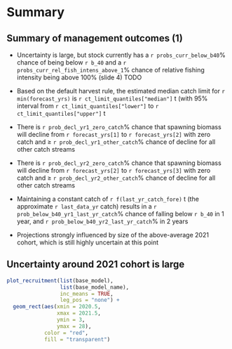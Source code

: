 # Summary

## Summary of management outcomes (1)

* Uncertainty is large, but stock currently has a `r probs_curr_below_b40`%
  chance of being below `r b_40` and a `r probs_curr_rel_fish_intens_above_1`%
  chance of relative fishing intensity being above 100% (slide 4) TODO

* Based on the default harvest rule, the estimated median catch limit
  for `r min(forecast_yrs)` is `r ct_limit_quantiles["median"]` t
  (with 95% interval from `r ct_limit_quantiles["lower"]` to
  `r ct_limit_quantiles["upper"]` t

* There is `r prob_decl_yr1_zero_catch`% chance that spawning biomass will
  decline from `r forecast_yrs[1]` to `r forecast_yrs[2]` with zero catch and
  $\geqslant$ `r prob_decl_yr1_other_catch`% chance of decline for all other catch
  streams

* There is `r prob_decl_yr2_zero_catch`% chance that spawning biomass will
  decline from `r forecast_yrs[2]` to `r forecast_yrs[3]` with zero catch and
  $\geqslant$ `r prob_decl_yr2_other_catch`% chance of decline for all other catch
  streams

* Maintaining a constant catch of `r f(last_yr_catch_fore)` t (the approximate
  `r last_data_yr` catch) results in a `r prob_below_b40_yr1_last_yr_catch`%
  chance of falling below `r b_40` in 1 year, and
  `r prob_below_b40_yr2_last_yr_catch`% in 2 years

* Projections strongly influenced by size of the above-average 2021 cohort,
  which is still highly uncertain at this point

## Uncertainty around 2021 cohort is large

```r
plot_recruitment(list(base_model),
                 list(base_model_name),
                 inc_means = TRUE,
                 leg_pos = "none") +
  geom_rect(aes(xmin = 2020.5,
                xmax = 2021.5,
                ymin = 3,
                ymax = 28),
            color = "red",
            fill = "transparent")
```

